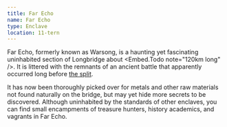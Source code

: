 ```yaml
---
title: Far Echo
name: Far Echo
type: Enclave
location: 11-tern
---
```

Far Echo, formerly known as Warsong, is a haunting yet fascinating uninhabited
section of Longbridge about <Embed.Todo note="120km long" />. It is littered
with the remnants of an ancient battle that apparently occurred long before 
[the split](lore:the-split).

It has now been thoroughly picked over for metals and other raw materials not
found naturally on the bridge, but may yet hide more secrets to be discovered.
Although uninhabited by the standards of other enclaves, you can find small
encampments of treasure hunters, history academics, and vagrants in Far Echo.
